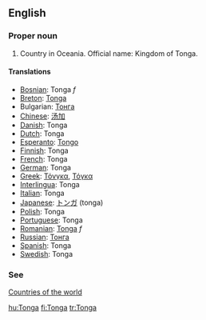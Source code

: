 ==English==

===Proper noun===

# Country in Oceania. Official name: Kingdom of Tonga.

====Translations====
*[[Bosnian]]: Tonga ''f''
*[[Breton]]: [[Tonga]]
*Bulgarian: [[Тонга]]
*[[Chinese]]: [[汤加]]
*[[Danish]]: Tonga
*[[Dutch]]: Tonga
*[[Esperanto]]: [[Tongo]]
*[[Finnish]]: Tonga
*[[French]]: Tonga
*[[German]]: Tonga
*[[Greek]]: [[Τόνγκα]], [[Τόγκα]]
*[[Interlingua]]: Tonga
*[[Italian]]: Tonga
*[[Japanese]]: [[トンガ]] (tonga)
*[[Polish]]: Tonga
*[[Portuguese]]: Tonga
*[[Romanian]]: [[Tonga]] ''f''
*[[Russian]]: [[Тонга]]
*[[Spanish]]: Tonga
*[[Swedish]]: Tonga

===See===
[[Countries of the world]]

[[hu:Tonga]]
[[fi:Tonga]]
[[tr:Tonga]]